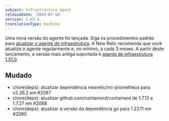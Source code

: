 ```yaml
---
subject: Infrastructure agent
releaseDate: '2025-07-16'
version: 1.65.4
translationType: machine
---
```


Uma nova versão do agente foi lançada. Siga os procedimentos padrão para [atualizar o agente de infraestrutura](https://docs.newrelic.com/docs/infrastructure/install-configure-manage-infrastructure/update-or-uninstall/update-infrastructure-agent). A New Relic recomenda que você atualize o agente regularmente e, no mínimo, a cada 3 meses. A partir deste lançamento, a versão mais antiga suportada é [agente de infraestrutura 1.51.0](https://docs.newrelic.com/docs/release-notes/infrastructure-release-notes/infrastructure-agent-release-notes/new-relic-infrastructure-agent-1510/).

## Mudado

* chore(deps): atualizar dependência newrelic/nri-prometheus para v2.26.2 em #2087
* chore(deps): atualizar github.com/containerd/containerd de 1.7.13 a 1.7.27 em #2088
* chore(deps): atualizar a versão da dependência go para 1.23.11 em #2090